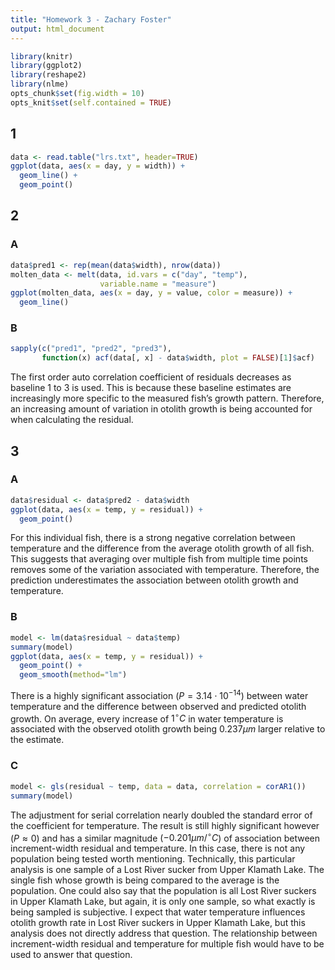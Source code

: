 ```yaml
---
title: "Homework 3 - Zachary Foster"
output: html_document
---
```



```r
library(knitr)
library(ggplot2)
library(reshape2)
library(nlme)
opts_chunk$set(fig.width = 10)
opts_knit$set(self.contained = TRUE)
```

1
---

```r
data <- read.table("lrs.txt", header=TRUE)
ggplot(data, aes(x = day, y = width)) +
  geom_line() +
  geom_point()
```


2
---

### A

```r
data$pred1 <- rep(mean(data$width), nrow(data))
molten_data <- melt(data, id.vars = c("day", "temp"),
                    variable.name = "measure")
ggplot(molten_data, aes(x = day, y = value, color = measure)) +
  geom_line()

```

### B

```r
sapply(c("pred1", "pred2", "pred3"),
       function(x) acf(data[, x] - data$width, plot = FALSE)[1]$acf)
```

The first order auto correlation coefficient of residuals decreases as baseline 1 to 3 is used. 
This is because these baseline estimates are increasingly more specific to the measured fish's growth pattern. 
Therefore, an increasing amount of variation in otolith growth is being accounted for when calculating the residual. 


3
---

### A

```r
data$residual <- data$pred2 - data$width 
ggplot(data, aes(x = temp, y = residual)) +
  geom_point() 
```

For this individual fish, there is a strong negative correlation between temperature and the difference from the average otolith growth of all fish.
This suggests that averaging over multiple fish from multiple time points removes some of the variation associated with temperature. 
Therefore, the prediction underestimates the association between otolith growth and temperature. 

### B

```r
model <- lm(data$residual ~ data$temp)
summary(model)
ggplot(data, aes(x = temp, y = residual)) +
  geom_point() +
  geom_smooth(method="lm")
```

There is a highly significant association ($P = 3.14\cdot{}10^{-14}$) between water temperature and the difference between observed and predicted otolith growth.
On average, every increase of $1^{\circ}C$ in water temperature is associated with the observed otolith growth being $0.237\mu{}m$ larger relative to the estimate. 


### C

```r
model <- gls(residual ~ temp, data = data, correlation = corAR1())
summary(model)
```


The adjustment for serial correlation nearly doubled the standard error of the coefficient for temperature.
The result is still highly significant however ($P \approx{} 0$) and has a similar magnitude ($-0.201\mu{}m/^{\circ}C$) of association between increment-width residual and temperature.
In this case, there is not any population being tested worth mentioning. 
Technically, this particular analysis is one sample of a Lost River sucker from Upper Klamath Lake. 
The single fish whose growth is being compared to the average is the population.
One could also say that the population is all Lost River suckers in Upper Klamath Lake, but again, it is only one sample, so what exactly is being sampled is subjective.
I expect that water temperature influences otolith growth rate in Lost River suckers in Upper Klamath Lake, but this analysis does not directly address that question. 
The relationship between increment-width residual and temperature for multiple fish would have to be used to answer that question. 